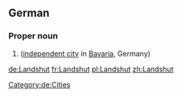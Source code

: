 ==German==
{{wikipedia}}
{{wikipedia|lang=de}}

===Proper noun===
{{de-proper noun}}

# {{l|en|Landshut}} ([[independent city]] in [[Bavaria]], Germany)
[[Category:de:Cities]]

[[de:Landshut]]
[[fr:Landshut]]
[[pl:Landshut]]
[[zh:Landshut]]